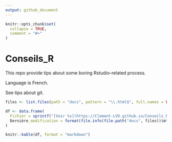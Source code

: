 ```yaml
---
output: github_document
---
```


```r
knitr::opts_chunk$set(
  collapse = TRUE,
  comment = "#>"
)
```

# Conseils_R

<!-- badges: start -->
<!-- badges: end -->

This repo provide tips about some boring Rstudio-related process.

Language is French.

See tips about git.

```r

files <- list.files(path = "docs", pattern = "\\.html$", full.names = FALSE)

df <- data.frame(
  Fichier = sprintf("[Voir %s](https://Clement-LVD.github.io/Conseils_R/%s)", files, files),
  Dernière_modification = format(file.info(file.path("docs", files))$mtime, "%Y-%m-%d %H:%M")
)

knitr::kable(df, format = "markdown")

```

